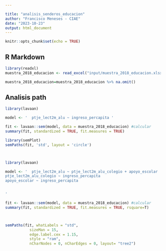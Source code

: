 ```yaml
---

title: "analisis_senderos_educacion"
author: "Francisco Meneses - CIAE"
date: "2023-10-23"
output: html_document
---
```


```r
knitr::opts_chunk$set(echo = TRUE)
```

## R Markdown


```r
library(readxl)
muestra_2018_educacion <- read_excel("input/muestra_2018_educacion.xlsx")

```


```r
muestra_2018_educacion=muestra_2018_educacion %>% na.omit()


```

## Analisis path

```r
library(lavaan)

model <- '  ptje_lect2m_alu ~ ingreso_percapita '

fit <- lavaan::sem(model, data = muestra_2018_educacion) #calcular 
summary(fit, standardized = TRUE, fit.measures = TRUE) 

library(semPlot)
semPaths(fit, 'std', layout = 'circle')



library(lavaan)

model <- '  ptje_lect2m_alu ~ ptje_lect2m_alu_colegio + apoyo_escolar 
ptje_lect2m_alu_colegio ~ ingreso_percapita
apoyo_escolar ~ ingreso_percapita 


'

fit <- lavaan::sem(model, data = muestra_2018_educacion) #calcular 
summary(fit, standardized = TRUE, fit.measures = TRUE, rsquare=T) 



semPaths(fit, whatLabels = "std",
           sizeMan = 15,
           edge.label.cex = 1.15,
           style = "ram",
           nCharNodes = 0, nCharEdges = 0, layout= "tree2")
```



